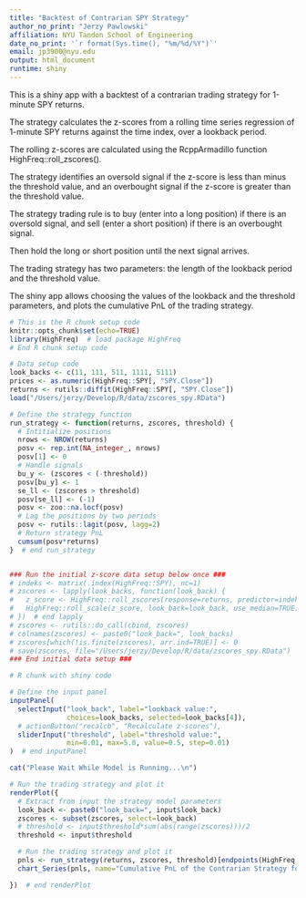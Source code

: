 ```yaml
---
title: "Backtest of Contrarian SPY Strategy"
author_no_print: "Jerzy Pawlowski"
affiliation: NYU Tandon School of Engineering
date_no_print: '`r format(Sys.time(), "%m/%d/%Y")`'
email: jp3900@nyu.edu
output: html_document
runtime: shiny
---
```


This is a shiny app with a backtest of a contrarian trading strategy for 1-minute SPY returns.

The strategy calculates the z-scores from a rolling time series regression of 1-minute SPY returns against the time index, over a lookback period.

The rolling z-scores are calculated using the RcppArmadillo function HighFreq::roll_zscores().

The strategy identifies an oversold signal if the z-score is less than minus the threshold value, and an overbought signal if the z-score is greater than the threshold value.

The strategy trading rule is to buy (enter into a long position) if there is an oversold signal, and sell (enter a short position) if there is an overbought signal.

Then hold the long or short position until the next signal arrives.

The trading strategy has two parameters: the length of the lookback period and the threshold value.

The shiny app allows choosing the values of the lookback and the threshold parameters, and plots the cumulative PnL of the trading strategy.


```r
# This is the R chunk setup code
knitr::opts_chunk$set(echo=TRUE)
library(HighFreq)  # load package HighFreq
# End R chunk setup code

# Data setup code
look_backs <- c(11, 111, 511, 1111, 5111)
prices <- as.numeric(HighFreq::SPY[, "SPY.Close"])
returns <- rutils::diffit(HighFreq::SPY[, "SPY.Close"])
load("/Users/jerzy/Develop/R/data/zscores_spy.RData")

# Define the strategy function
run_strategy <- function(returns, zscores, threshold) {
  # Intitialize positions
  nrows <- NROW(returns)
  posv <- rep.int(NA_integer_, nrows)
  posv[1] <- 0
  # Handle signals
  bu_y <- (zscores < (-threshold))
  posv[bu_y] <- 1
  se_ll <- (zscores > threshold)
  posv[se_ll] <- (-1)
  posv <- zoo::na.locf(posv)
  # Lag the positions by two periods
  posv <- rutils::lagit(posv, lagg=2)
  # Return strategy PnL
  cumsum(posv*returns)
}  # end run_strategy


### Run the initial z-score data setup below once ###
# indeks <- matrix(.index(HighFreq::SPY), nc=1)
# zscores <- lapply(look_backs, function(look_back) {
#   z_score <- HighFreq::roll_zscores(response=returns, predictor=indeks, look_back=look_back)
#   HighFreq::roll_scale(z_score, look_back=look_back, use_median=TRUE)
# })  # end lapply
# zscores <- rutils::do_call(cbind, zscores)
# colnames(zscores) <- paste0("look_back=", look_backs)
# zscores[which(!is.finite(zscores), arr.ind=TRUE)] <- 0
# save(zscores, file="/Users/jerzy/Develop/R/data/zscores_spy.RData")
### End initial data setup ###
```


```r
# R chunk with shiny code

# Define the input panel
inputPanel(
  selectInput("look_back", label="lookback value:",
              choices=look_backs, selected=look_backs[4]),
  # actionButton("recalcb", "Recalculate z-scores"),
  sliderInput("threshold", label="threshold value:",
              min=0.01, max=5.0, value=0.5, step=0.01)
)  # end inputPanel

cat("Please Wait While Model is Running...\n")

# Run the trading strategy and plot it
renderPlot({
  # Extract from input the strategy model parameters
  look_back <- paste0("look_back=", input$look_back)
  zscores <- subset(zscores, select=look_back)
  # threshold <- input$threshold*sum(abs(range(zscores)))/2
  threshold <- input$threshold

  # Run the trading strategy and plot it
  pnls <- run_strategy(returns, zscores, threshold)[endpoints(HighFreq::SPY, on="days")]
  chart_Series(pnls, name="Cumulative PnL of the Contrarian Strategy for 1-minute SPY Returns")

})  # end renderPlot
```
